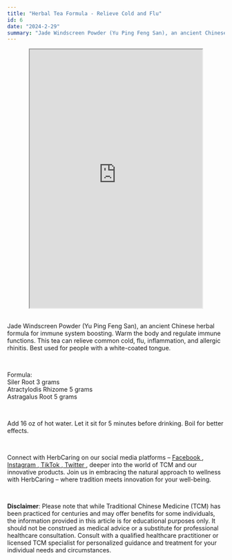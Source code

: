 ```yaml
---
title: "Herbal Tea Formula - Relieve Cold and Flu"
id: 6
date: "2024-2-29"
summary: "Jade Windscreen Powder (Yu Ping Feng San), an ancient Chinese herbal formula for immune system boosting..."
---
```


<center>
  <iframe
    width="400"
    height="600"
    src="https://www.youtube.com/embed/C2splFwgGc0"
  ></iframe>
</center>
<br />
<p>
  Jade Windscreen Powder (Yu Ping Feng San), an ancient Chinese herbal formula
  for immune system boosting. Warm the body and regulate immune functions. This
  tea can relieve common cold, flu, inflammation, and allergic rhinitis. Best
  used for people with a white-coated tongue.
</p>
<br />
<p>
  Formula:
  <br />
  Siler Root 3 grams
  <br />
  Atractylodis Rhizome 5 grams
  <br />
  Astragalus Root 5 grams
</p>
<br />
<p>
  Add 16 oz of hot water. Let it sit for 5 minutes before drinking. Boil for better effects.
</p>
<br />
<p>
  Connect with HerbCaring on our social media platforms –
  <a href="https://www.facebook.com/herbcaring" target="_blank">
    <u>Facebook</u>
  </a>
  ,<a href="https://www.instagram.com/herbcaring/" target="_blank">
    <u>Instagram</u>
  </a>,<a href="https://www.tiktok.com/@herbcaring" target="_blank">
    <u>TikTok</u>
  </a>,<a href="https://twitter.com/HerbCaring" target="_blank">
    <u>Twitter</u>
  </a>, deeper into the world of TCM and our innovative products. Join us in embracing
  the natural approach to wellness with HerbCaring – where tradition meets innovation
  for your well-being.
</p>
<br />
<p>
  <b>Disclaimer</b>: Please note that while Traditional Chinese Medicine (TCM)
  has been practiced for centuries and may offer benefits for some individuals,
  the information provided in this article is for educational purposes only. It
  should not be construed as medical advice or a substitute for professional
  healthcare consultation. Consult with a qualified healthcare practitioner or
  licensed TCM specialist for personalized guidance and treatment for your
  individual needs and circumstances.
</p>
